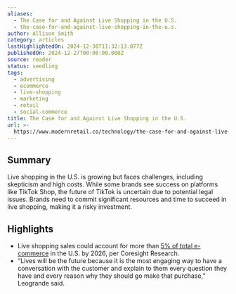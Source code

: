 ```yaml
---
aliases:
  - The Case for and Against Live Shopping in the U.S.
  - the-case-for-and-against-live-shopping-in-the-u.s.
author: Allison Smith
category: articles
lastHighlightedOn: 2024-12-30T11:32:13.077Z
publishedOn: 2024-12-27T00:00:00.000Z
source: reader
status: seedling
tags:
  - advertising
  - ecommerce
  - live-shopping
  - marketing
  - retail
  - social-commerce
title: The Case for and Against Live Shopping in the U.S.
url: >-
  https://www.modernretail.co/technology/the-case-for-and-against-live-shopping-in-the-u-s/?utm_campaign=mrdis&utm_medium=email&utm_source=mrdaily&utm_content=122724
---
```

## Summary

Live shopping in the U.S. is growing but faces challenges, including skepticism and high costs. While some brands see success on platforms like TikTok Shop, the future of TikTok is uncertain due to potential legal issues. Brands need to commit significant resources and time to succeed in live shopping, making it a risky investment.

## Highlights

- Live shopping sales could account for more than [5% of total e-commerce](https://www.emarketer.com/content/what-brands-need-know-about-livestream-ecommerce) in the U.S. by 2026, per Coresight Research.
- “Lives will be the future because it is the most engaging way to have a conversation with the customer and explain to them every question they have and every reason why they should go make that purchase,” Leogrande said.
